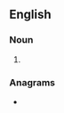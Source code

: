 ==English==

===Noun===
{{head|en|noun plural form}}

# {{plural of|ravier|lang=en}}

===Anagrams===
* {{anagrams|en|Vierras|arrives|riserva|variers}}